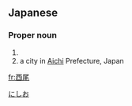 ==Japanese==
{{ja-kanjitab|にし|お|yomi=k}}

===Proper noun===
{{ja-pos|proper|にしお}}

# {{surname|lang=ja|sort=にしお}}
# a city in [[Aichi]] Prefecture, Japan

[[Category:ja:Cities|にしお]]

[[fr:西尾]]